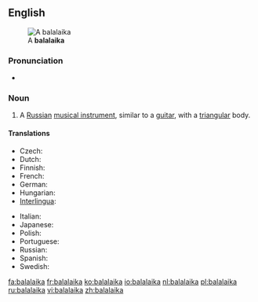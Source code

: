 {{wikipedia}}
==English==
[[Image:Balalaika (PSF).png|thumb|A '''balalaika''']]

===Pronunciation===
* {{rhymes|aɪkə}}

===Noun===
{{en-noun}}

# {{musical instrument}} A [[Russian]] [[musical instrument]], similar to a [[guitar]], with a [[triangular]] body.

====Translations====
{{trans-top|russian instrument}}
* Czech: {{t+|cs|balalajka|f}}
* Dutch: {{t+|nl|balalaika|f}}
* Finnish: {{t+|fi|balalaikka}}
* French: {{t+|fr|balalaïka|f}}
* German: {{t+|de|Balalaika|f}}
* Hungarian: {{t-|hu|balalajka}}
* [[Interlingua]]: {{t-|ia|balalaika|xs=Interlingua}}
{{trans-mid}}
* Italian: {{t-|it|balalaika|f}}
* Japanese: {{t-|ja|バラライカ|tr=bararaika|sc=Jpan}}
* Polish: {{t-|pl|bałałajka|f}}
* Portuguese: {{t-|pt|balalaika|f}}
* Russian: {{t+|ru|балалайка|f|tr=balalájka|sc=Cyrl}}
* Spanish: {{t-|ru|balalaica|f}}
* Swedish: {{t-|sv|balalajka|c}}
{{trans-bottom}}

[[fa:balalaika]]
[[fr:balalaika]]
[[ko:balalaika]]
[[io:balalaika]]
[[nl:balalaika]]
[[pl:balalaika]]
[[ru:balalaika]]
[[vi:balalaika]]
[[zh:balalaika]]